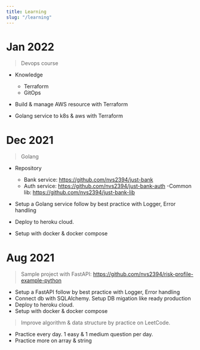 ---
title: Learning
slug: "/learning"
---

# Jan 2022

> Devops course

- Knowledge

  - Terraform
  - GitOps

- Build & manage AWS resource with Terraform
- Golang service to k8s & aws with Terraform

# Dec 2021

> Golang

- Repository

  - Bank service: https://github.com/nvs2394/just-bank
  - Auth service: https://github.com/nvs2394/just-bank-auth
    -Common lib: https://github.com/nvs2394/just-bank-lib

- Setup a Golang service follow by best practice with Logger, Error handling
- Deploy to heroku cloud.
- Setup with docker & docker compose

# Aug 2021

> Sample project with FastAPI: https://github.com/nvs2394/risk-profile-example-python

- Setup a FastAPI follow by best practice with Logger, Error handling
- Connect db with SQLAlchemy. Setup DB migation like ready production
- Deploy to heroku cloud.
- Setup with docker & docker compose

> Improve algorithm & data structure by practice on LeetCode.

- Practice every day. 1 easy & 1 medium question per day.
- Practice more on array & string
